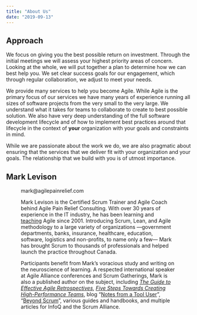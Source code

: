```yaml
---
title: "About Us"
date: "2019-09-13"
---
```




## Approach

We focus on giving you the best possible return on investment. Through the initial meetings we will assess your highest priority areas of concern. Looking at the whole, we will put together a plan to determine how we can best help you. We set clear success goals for our engagement, which through regular collaboration, we adjust to meet your needs.

We provide many services to help you become Agile. While Agile is the primary focus of our services we have many years of experience running all sizes of software projects from the very small to the very large. We understand what it takes for teams to collaborate to create to best possible solution. We also have very deep understanding of the full software development lifecycle and of how to implement best practices around that lifecycle in the context of **your** organization with your goals and constraints in mind.

While we are passionate about the work we do, we are also pragmatic about ensuring that the services that we deliver fit with your organization and your goals. The relationship that we build with you is of utmost importance.

## Mark Levison

<Figure
  src={HeadshotFacingLeftSquare}
  alt="Certified Scrum Trainer Mark Levison, Agile Pain Relief Consulting"
  caption="Certified Scrum Trainer Mark Levison, Agile Pain Relief Consulting"
/>
mark@agilepainrelief.com

Mark Levison is the Certified Scrum Trainer and Agile Coach behind Agile Pain Relief Consulting. With over 30 years of experience in the IT industry, he has been learning and [teaching](/certified-scrum-agile-training) Agile since 2001. Introducing Scrum, Lean, and Agile methodology to a large variety of organizations —government departments, banks, insurance, healthcare, education, software, logistics and non-profits, to name only a few— Mark has brought Scrum to thousands of professionals and helped launch the practice throughout Canada.

Participants benefit from Mark’s voracious study and writing on the neuroscience of learning. A respected international speaker at Agile Alliance conferences and Scrum Gatherings, Mark is also a published author on the subject, including [_The Guide to Effective Agile Retrospectives_](/guide-to-effective-agile-retrospectives), _[Five Steps Towards Creating High-Performance Teams](/high-performance-teams)_, blog “[Notes from a Tool User](/blog)”, “[Beyond Scrum](/blog/beyond-scrum-blog-series)”, various guides and handbooks, and multiple articles for InfoQ and the Scrum Alliance.
